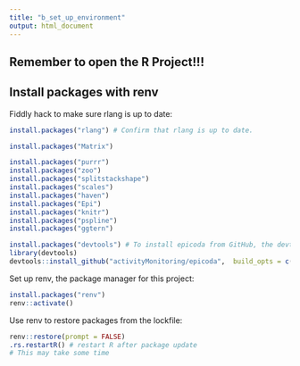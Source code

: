 ```yaml
---
title: "b_set_up_environment"
output: html_document
---
```

## Remember to open the R Project!!! ##
## Install packages with renv

Fiddly hack to make sure rlang is up to date: 
```r
install.packages("rlang") # Confirm that rlang is up to date.
```

```r
install.packages("Matrix")
```

```r
install.packages("purrr")
install.packages("zoo")
install.packages("splitstackshape")
install.packages("scales")
install.packages("haven")
install.packages("Epi")
install.packages("knitr")
install.packages("pspline")
install.packages("ggtern")
```
```r

install.packages("devtools") # To install epicoda from GitHub, the devtools package is required.  
library(devtools)
devtools::install_github("activityMonitoring/epicoda",  build_opts = c("--no-resave-data"), build_vignettes = TRUE, build_manual = TRUE)
```


Set up renv, the package manager for this project: 
```r
install.packages("renv")
renv::activate()
```

Use renv to restore packages from the lockfile: 
```r
renv::restore(prompt = FALSE)
.rs.restartR() # restart R after package update
# This may take some time
```
